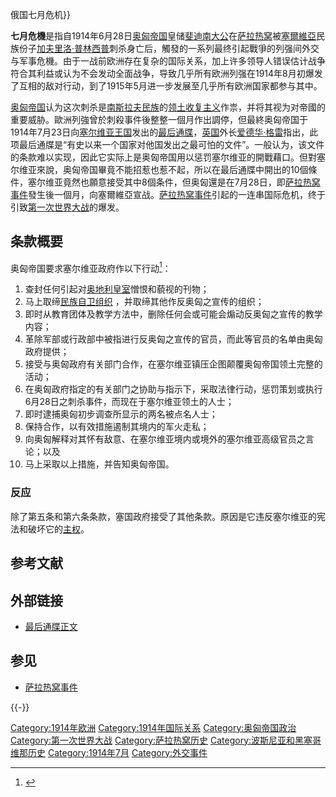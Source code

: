 {{for|发生在[[俄罗斯帝国|俄罗斯帝国]]的事件|七月危机 (俄国){{!}}俄国七月危机}}
{{Expand language|en}}
{{第一次世界大战的导火索}}

'''七月危機'''是指自1914年6月28日[[奥匈帝国|奥匈帝国]]皇储[[斐迪南大公|斐迪南大公]]在[[萨拉热窝|萨拉热窝]]被[[塞爾維亞|塞爾維亞]]民族份子[[加夫里洛·普林西普|加夫里洛·普林西普]]刺杀身亡后，觸發的一系列最终引起戰爭的列强间外交与军事危機。由于一战前欧洲存在复杂的国际关系，加上许多领导人错误估计战争符合其利益或认为不会发动全面战争，导致几乎所有欧洲列强在1914年8月初爆发了互相的敌对行动，到了1915年5月进一步发展至几乎所有欧洲国家都参与其中。 

[[奥匈帝国|奥匈帝国]]认为这次刺杀是[[南部斯拉夫民族|南斯拉夫民族]]的[[领土收复主义|领土收复主义]]作祟，并将其视为对帝國的重要威胁。歐洲列強曾於刺殺事件後整整一個月作出調停，但最終奥匈帝国于1914年7月23日向[[塞尔维亚王国_(近代)|塞尔维亚王国]]发出的[[最后通牒|最后通牒]]，[[英国|英国]]外长[[爱德华·格雷，第一代法罗顿的格雷子爵|爱德华·格雷]]指出，此项最后通牒是“有史以来一个国家对他国发出之最可怕的文件”。一般认为，该文件的条款难以实现，因此它实际上是奥匈帝国用以惩罚塞尔维亚的開戰藉口。但對塞尔维亚來說，奥匈帝国畢竟不能招惹也惹不起，所以在最后通牒中開出的10個條件，塞尔维亚竟然也願意接受其中8個条件，但奥匈還是在7月28日，即[[萨拉热窝事件|萨拉热窝事件]]發生後一個月，向塞爾維亞宣战。[[萨拉热窝事件|萨拉热窝事件]]引起的一连串国际危机，终于引致[[第一次世界大战|第一次世界大战]]的爆发。

== 条款概要 ==
奥匈帝国要求塞尔维亚政府作以下行动<ref name=ult>{{cite web  |url= http://firstworldwar.com/source/austrianultimatum.htm  |title= Primary Documents: Austrian Ultimatum to Serbia, 23 July 1914  |last= Duffy  |first= Michael  |date= 22 August 2009  |website= FirstWorldWar.com  |publisher=   |archive-url= https://web.archive.org/web/20041030212115/http://www.firstworldwar.com/source/austrianultimatum.htm  |archive-date= 2004-10-30  |access-date=   |quote=   |dead-url= no  }}</ref>：
# 查封任何引起对[[哈布斯堡-洛林皇朝|奥地利皇室]]憎恨和藐视的刊物；
# 马上取缔[[民族自卫组织|民族自卫组织]] ，并取缔其他作反奥匈之宣传的组织；
# 即时从教育团体及教学方法中，删除任何会或可能会煽动反奥匈之宣传的教学内容；
# 革除军部或行政部中被指进行反奥匈之宣传的官员，而此等官员的名单由奥匈政府提供；
# 接受与奥匈政府有关部门合作，在塞尔维亚镇压企图颠覆奥匈帝国领土完整的活动；
# 在奥匈政府指定的有关部门之协助与指示下，采取法律行动，惩罚策划或执行6月28日之刺杀事件，而现在于塞尔维亚领土的人士；
# 即时逮捕奥匈初步调查所显示的两名被点名人士；
# 保持合作，以有效措施遏制其境内的军火走私；
# 向奥匈解释对其怀有敌意、在塞尔维亚境内或境外的塞尔维亚高级官员之言论；以及
# 马上采取以上措施，并告知奥匈帝国。

=== 反应 ===
除了第五条和第六条条款，塞国政府接受了其他条款。原因是它违反塞尔维亚的宪法和破坏它的[[主权|主权]]。

== 参考文献 ==
{{Reflist}}

== 外部链接 ==
* [http://www.lib.byu.edu/~rdh/wwi/1914/austro-hungarian-ultimatum.html 最后通牒正文]{{Wayback|url=http://www.lib.byu.edu/~rdh/wwi/1914/austro-hungarian-ultimatum.html |date=20060426233429 }} {{en}}

== 参见 ==
* [[萨拉热窝事件|萨拉热窝事件]]

{{-}}
{{第一次世界大战}}

{{Authority control}}
[[Category:1914年欧洲|Category:1914年欧洲]]
[[Category:1914年国际关系|Category:1914年国际关系]]
[[Category:奥匈帝国政治|Category:奥匈帝国政治]]
[[Category:第一次世界大战|Category:第一次世界大战]]
[[Category:萨拉热窝历史|Category:萨拉热窝历史]]
[[Category:波斯尼亚和黑塞哥维那历史|Category:波斯尼亚和黑塞哥维那历史]]
[[Category:1914年7月|Category:1914年7月]]
[[Category:外交事件|Category:外交事件]]